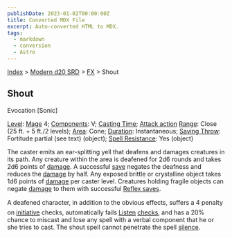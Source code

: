 ```yaml
---
publishDate: 2023-01-02T00:00:00Z
title: Converted MDX File
excerpt: Auto-converted HTML to MDX.
tags:
  - markdown
  - conversion
  - Astro
---
```






[Index](-index) > [Modern d20 SRD](modern-d20-srd-index) > [FX](modern-d20-srd-fx-index) > Shout




## Shout


Evocation [Sonic]


[Level](modern-d20-srd-fx-level): [Mage](modern-d20-srd-classes-advanced-mage) 4; [Components](modern-d20-srd-fx-components): V; [Casting Time](modern-d20-srd-fx-casting-time); [Attack action](modern-d20-srd-combat-attack-actions) [Range](modern-d20-srd-fx-range): Close (25 ft. + 5 ft./2 levels); [Area](modern-d20-srd-fx-area): Cone; [Duration](modern-d20-srd-fx-duration):  Instantaneous; [Saving Throw](modern-d20-srd-basics-saving-throws): Fortitude partial (see text) (object); [Spell Resistance](modern-d20-srd-special-abilities-spell-resistance): Yes (object)


The caster emits an ear-splitting yell that deafens and damages creatures in its path. Any creature within the area is deafened for 2d6 rounds and takes 2d6 points of [damage](modern-d20-srd-combat-damage). A successful [save](modern-d20-srd-basics-saving-throws) negates the deafness and reduces the [damage](modern-d20-srd-combat-damage) by half. Any exposed brittle or crystalline object takes 1d6 points of [damage](modern-d20-srd-combat-damage) per caster level. Creatures holding fragile objects can negate [damage](modern-d20-srd-combat-damage) to them with successful [Reflex
saves](modern-d20-srd-basics-saving-throws).



A deafened character, in addition to the obvious effects, suffers a 4 penalty on [initiative](modern-d20-srd-combat-initiative) checks, automatically fails [Listen](modern-d20-srd-skills-listen) [checks](modern-d20-srd-skills-skill-basics-php#skill-check-index), and has a 20% chance to miscast and lose any spell with a verbal component that he or she tries to cast.
The shout spell cannot penetrate the spell [silence](modern-d20-srd-fx-silence).




